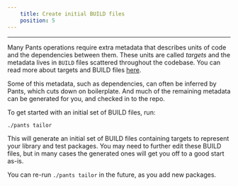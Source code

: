 ```yaml
---
    title: Create initial BUILD files
    position: 5
---
```




---

Many Pants operations require extra metadata that describes units of code and the dependencies between them. These units are called _targets_ and the metadata lives in `BUILD` files scattered throughout the codebase. You can read more about targets and BUILD files [here](doc:targets).

Some of this metadata, such as dependencies, can often be inferred by Pants, which cuts down on boilerplate. And much of the remaining metadata can be generated for you, and checked in to the repo. 

To get started with an initial set of BUILD files, run:

```bash
./pants tailor
```

This will generate an initial set of BUILD files containing targets to represent your library and test packages. You may need to further edit these BUILD files, but in many cases the generated ones will get you off to a good start as-is.

You can re-run `./pants tailor` in the future, as you add new packages.